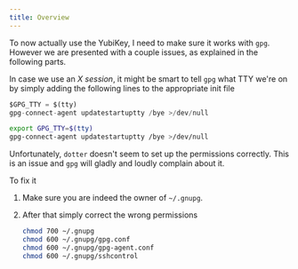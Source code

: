 ```yaml
---
title: Overview
---
```



To now actually use the YubiKey, I need to make sure it works with `gpg`.
However we are presented with a couple issues, as explained in the following parts.

<Aside type="tip">

In case we use an _X session_, it might be smart to tell `gpg` what TTY we're on
by simply adding the following lines to the appropriate init file

<Tabs syncKey="shell">

<TabItem label="Xonsh">

```py title=~/.config/xonsh/user.xsh ins={1-2}
$GPG_TTY = $(tty)
gpg-connect-agent updatestartuptty /bye >/dev/null
```

</TabItem>

<TabItem label="Nushell">

```bash title=~/.bashrc ins={1-2}
export GPG_TTY=$(tty)
gpg-connect-agent updatestartuptty /bye >/dev/null
```

</TabItem>

</Tabs>

</Aside>

<Aside type="caution" title="Wrong permissions">

Unfortunately, `dotter` doesn't seem to set up the permissions correctly.
This is an issue and `gpg` will gladly and loudly complain about it.

To fix it

<Steps>

1.  Make sure you are indeed the owner of `~/.gnupg`.

2.  After that simply correct the wrong permissions

    ```sh
    chmod 700 ~/.gnupg
    chmod 600 ~/.gnupg/gpg.conf
    chmod 600 ~/.gnupg/gpg-agent.conf
    chmod 600 ~/.gnupg/sshcontrol
    ```

</Steps>

</Aside>
